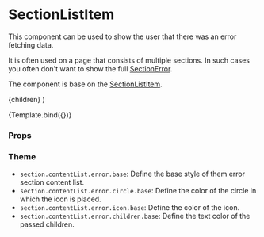 
<Meta
  title="Components/Section/SectionContentListError"
  component={SectionContentListError}
/>

# SectionListItem

This component can be used to show the user that there was an error fetching data.

It is often used on a page that consists of multiple sections. In such cases you often don't want to show the full [SectionError](/docs/components-section-sectionerror--default-story).

The component is base on the [SectionListItem](/docs/components-section-sectionlistitem--default-story).

  <SectionContentListError>{children}</SectionContentListError>
)

<Canvas>
  <Story
    name="Default"
    args={{ children: 'Failed to fetch users from the server.' }}
  >
    {Template.bind({})}
  </Story>
</Canvas>

### Props

<ArgsTable story="Default" />

### Theme

- `section.contentList.error.base`: Define the base style of them error section content list.
- `section.contentList.error.circle.base`: Define the color of the circle in which the icon is placed.
- `section.contentList.error.icon.base`: Define the color of the icon.
- `section.contentList.error.children.base`: Define the text color of the passed children.

